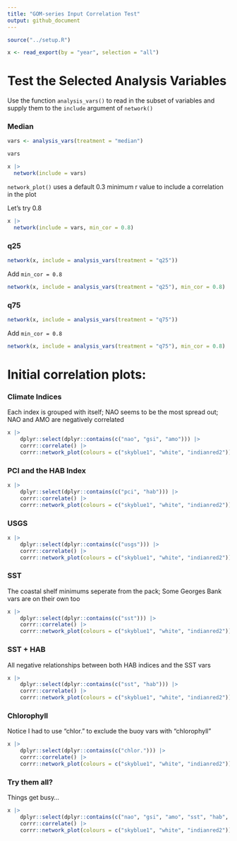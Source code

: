 ```yaml
---
title: "GOM-series Input Correlation Test"
output: github_document
---
```



```r
source("../setup.R")
```

```r
x <- read_export(by = "year", selection = "all")
```

# Test the Selected Analysis Variables 

Use the function `analysis_vars()` to read in the subset of variables and supply them to the `include` argument of `network()`

### Median

```r
vars <- analysis_vars(treatment = "median")

vars
```

```r
x |>
  network(include = vars)
```

`network_plot()` uses a default 0.3 minimum r value to include a correlation in the plot

Let's try 0.8

```r
x |>
  network(include = vars, min_cor = 0.8)
```

### q25

```r
network(x, include = analysis_vars(treatment = "q25"))
```

Add `min_cor = 0.8`

```r
network(x, include = analysis_vars(treatment = "q25"), min_cor = 0.8)
```


### q75

```r
network(x, include = analysis_vars(treatment = "q75"))
```

Add `min_cor = 0.8`
```r
network(x, include = analysis_vars(treatment = "q75"), min_cor = 0.8)
```

# Initial correlation plots:

### Climate Indices

Each index is grouped with itself;
NAO seems to be the most spread out;
NAO and AMO are negatively correlated

```r
x |>
    dplyr::select(dplyr::contains(c("nao", "gsi", "amo"))) |>
    corrr::correlate() |>
    corrr::network_plot(colours = c("skyblue1", "white", "indianred2"))
```

### PCI and the HAB Index



```r
x |>
    dplyr::select(dplyr::contains(c("pci", "hab"))) |>
    corrr::correlate() |>
    corrr::network_plot(colours = c("skyblue1", "white", "indianred2"))

```

### USGS

```r
x |>
    dplyr::select(dplyr::contains(c("usgs"))) |>
    corrr::correlate() |>
    corrr::network_plot(colours = c("skyblue1", "white", "indianred2"))

```

### SST

The coastal shelf minimums seperate from the pack;
Some Georges Bank vars are on their own too

```r
x |>
    dplyr::select(dplyr::contains(c("sst"))) |>
    corrr::correlate() |>
    corrr::network_plot(colours = c("skyblue1", "white", "indianred2"))

```

### SST + HAB

All negative relationships between both HAB indices and the SST vars

```r
x |>
    dplyr::select(dplyr::contains(c("sst", "hab"))) |>
    corrr::correlate() |>
    corrr::network_plot(colours = c("skyblue1", "white", "indianred2"))

```

### Chlorophyll

Notice I had to use "chlor." to exclude the buoy vars with "chlorophyll"

```r
x |>
    dplyr::select(dplyr::contains(c("chlor."))) |>
    corrr::correlate() |>
    corrr::network_plot(colours = c("skyblue1", "white", "indianred2"))

```

### Try them all?

Things get busy...

```r
x |>
    dplyr::select(dplyr::contains(c("nao", "gsi", "amo", "sst", "hab", "pci", "usgs", "chlor."))) |>
    corrr::correlate() |>
    corrr::network_plot(colours = c("skyblue1", "white", "indianred2"))

```

